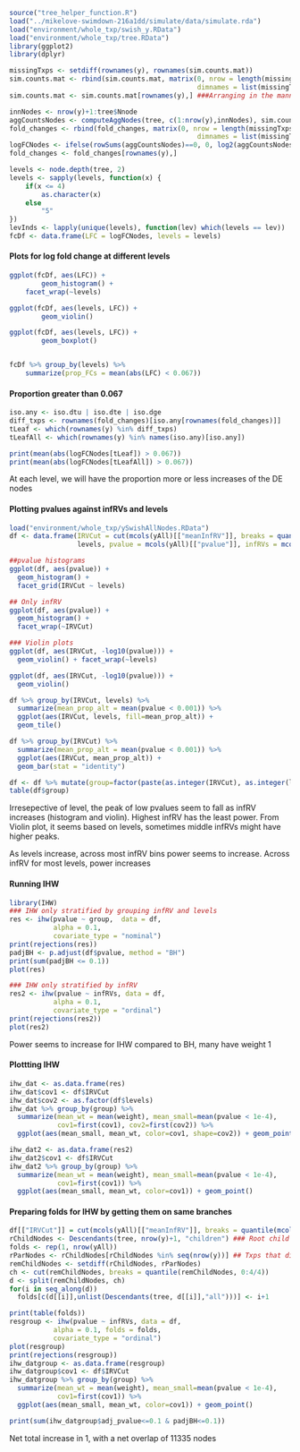 ```r
source("tree_helper_function.R")
load("../mikelove-swimdown-216a1dd/simulate/data/simulate.rda")
load("environment/whole_txp/swish_y.RData")
load("environment/whole_txp/tree.RData")
library(ggplot2)
library(dplyr)

missingTxps <- setdiff(rownames(y), rownames(sim.counts.mat))
sim.counts.mat <- rbind(sim.counts.mat, matrix(0, nrow = length(missingTxps), ncol = ncol(sim.counts.mat),
                                               dimnames = list(missingTxps, colnames(sim.counts.mat))))
sim.counts.mat <- sim.counts.mat[rownames(y),] ###Arranging in the manner of y

innNodes <- nrow(y)+1:tree$Nnode
aggCountsNodes <- computeAggNodes(tree, c(1:nrow(y),innNodes), sim.counts.mat)
fold_changes <- rbind(fold_changes, matrix(0, nrow = length(missingTxps), ncol = ncol(fold_changes),
                                               dimnames = list(missingTxps, colnames(fold_changes))))
logFCNodes <- ifelse(rowSums(aggCountsNodes)==0, 0, log2(aggCountsNodes[,2]/aggCountsNodes[,1]))
fold_changes <- fold_changes[rownames(y),]

levels <- node.depth(tree, 2)
levels <- sapply(levels, function(x) {
    if(x <= 4)
        as.character(x)
    else
        "5"
})
levInds <- lapply(unique(levels), function(lev) which(levels == lev))
fcDf <- data.frame(LFC = logFCNodes, levels = levels)
```

#### Plots for log fold change at different levels
```r
ggplot(fcDf, aes(LFC)) +
        geom_histogram() +
    facet_wrap(~levels)

ggplot(fcDf, aes(levels, LFC)) +
        geom_violin()

ggplot(fcDf, aes(levels, LFC)) +
        geom_boxplot()


fcDf %>% group_by(levels) %>% 
    summarize(prop_FCs = mean(abs(LFC) < 0.067))
```


#### Proportion greater than 0.067
```r
iso.any <- iso.dtu | iso.dte | iso.dge
diff_txps <- rownames(fold_changes)[iso.any[rownames(fold_changes)]]
tLeaf <- which(rownames(y) %in% diff_txps)
tLeafAll <- which(rownames(y) %in% names(iso.any)[iso.any])

print(mean(abs(logFCNodes[tLeaf]) > 0.067))
print(mean(abs(logFCNodes[tLeafAll]) > 0.067))
```
At each level, we will have the proportion more or less increases of the DE nodes

#### Plotting pvalues against infRVs and levels
```r
load("environment/whole_txp/ySwishAllNodes.RData")
df <- data.frame(IRVCut = cut(mcols(yAll)[["meanInfRV"]], breaks = quantile(mcols(yAll)[["meanInfRV"]], 0:4/4), include.lowest = T),
                 levels, pvalue = mcols(yAll)[["pvalue"]], infRVs = mcols(yAll)[["meanInfRV"]])

##pvalue histograms
ggplot(df, aes(pvalue)) +
  geom_histogram() + 
  facet_grid(IRVCut ~ levels)

## Only infRV
ggplot(df, aes(pvalue)) +
  geom_histogram() + 
  facet_wrap(~IRVCut)

### Violin plots
ggplot(df, aes(IRVCut, -log10(pvalue))) +
  geom_violin() + facet_wrap(~levels)

ggplot(df, aes(IRVCut, -log10(pvalue))) +
  geom_violin()

df %>% group_by(IRVCut, levels) %>%
  summarize(mean_prop_alt = mean(pvalue < 0.001)) %>%
  ggplot(aes(IRVCut, levels, fill=mean_prop_alt)) +
  geom_tile()

df %>% group_by(IRVCut) %>%
  summarize(mean_prop_alt = mean(pvalue < 0.001)) %>%
  ggplot(aes(IRVCut, mean_prop_alt)) +
  geom_bar(stat = "identity")

df <- df %>% mutate(group=factor(paste(as.integer(IRVCut), as.integer(levels), sep="-")))
table(df$group)
```
Irresepective of level, the peak of low pvalues seem to fall as infRV increases (histogram and violin). Highest infRV has the least power. From Violin plot, it seems based on levels, sometimes middle infRVs might have higher peaks.

As levels increase, across most infRV bins power seems to increase. Across infRV for most levels, power increases 

#### Running IHW
```r
library(IHW)
### IHW only stratified by grouping infRV and levels
res <- ihw(pvalue ~ group,  data = df,
           alpha = 0.1,
           covariate_type = "nominal")
print(rejections(res))
padjBH <- p.adjust(df$pvalue, method = "BH")
print(sum(padjBH <= 0.1))
plot(res)

### IHW only stratified by infRV
res2 <- ihw(pvalue ~ infRVs, data = df,
           alpha = 0.1,
           covariate_type = "ordinal")
print(rejections(res2))
plot(res2)
```
Power seems to increase for IHW compared to BH, many have weight 1

#### Plottting IHW
```r
ihw_dat <- as.data.frame(res)
ihw_dat$cov1 <- df$IRVCut
ihw_dat$cov2 <- as.factor(df$levels)
ihw_dat %>% group_by(group) %>%
  summarize(mean_wt = mean(weight), mean_small=mean(pvalue < 1e-4),
            cov1=first(cov1), cov2=first(cov2)) %>%
  ggplot(aes(mean_small, mean_wt, color=cov1, shape=cov2)) + geom_point()

ihw_dat2 <- as.data.frame(res2)
ihw_dat2$cov1 <- df$IRVCut
ihw_dat2 %>% group_by(group) %>%
  summarize(mean_wt = mean(weight), mean_small=mean(pvalue < 1e-4),
            cov1=first(cov1)) %>%
  ggplot(aes(mean_small, mean_wt, color=cov1)) + geom_point()
```

#### Preparing folds for IHW by getting them on same branches
```r
df[["IRVCut"]] = cut(mcols(yAll)[["meanInfRV"]], breaks = quantile(mcols(yAll)[["meanInfRV"]], 0:8/8))
rChildNodes <- Descendants(tree, nrow(y)+1, "children") ### Root child nodes
folds <- rep(1, nrow(yAll))
rParNodes <- rChildNodes[rChildNodes %in% seq(nrow(y))] ## Txps that directly map to root
remChildNodes <- setdiff(rChildNodes, rParNodes)
ch <- cut(remChildNodes, breaks = quantile(remChildNodes, 0:4/4))
d <- split(remChildNodes, ch)
for(i in seq_along(d))
  folds[c(d[[i]],unlist(Descendants(tree, d[[i]],"all")))] <- i+1

print(table(folds))
resgroup <- ihw(pvalue ~ infRVs, data = df,
           alpha = 0.1, folds = folds,
           covariate_type = "ordinal")
plot(resgroup)
print(rejections(resgroup))
ihw_datgroup <- as.data.frame(resgroup)
ihw_datgroup$cov1 <- df$IRVCut
ihw_datgroup %>% group_by(group) %>%
  summarize(mean_wt = mean(weight), mean_small=mean(pvalue < 1e-4),
            cov1=first(cov1)) %>%
  ggplot(aes(mean_small, mean_wt, color=cov1)) + geom_point()

print(sum(ihw_datgroup$adj_pvalue<=0.1 & padjBH<=0.1))
```
Net total increase in 1, with a net overlap of 11335 nodes

